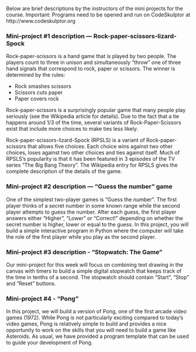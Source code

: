 Below are brief descriptions by the instructors of the mini projects for  the course.
Important: Programs need to be opened and run on CodeSkulptor at http://www.codeskulptor.org

### Mini-project #1 description — Rock-paper-scissors-lizard-Spock

Rock-paper-scissors is a hand game that is played by two people. The players count to three in unison and simultaneously "throw” one of three hand signals that correspond to rock, paper or scissors. The winner is determined by the rules:

* Rock smashes scissors
* Scissors cuts paper
* Paper covers rock

Rock-paper-scissors is a surprisingly popular game that many people play seriously (see the Wikipedia article for details). Due to the fact that a tie happens around 1/3 of the time, several variants of Rock-Paper-Scissors exist that include more choices to make ties less likely.

Rock-paper-scissors-lizard-Spock (RPSLS) is a variant of Rock-paper-scissors that allows five choices. Each choice wins against two other choices, loses against two other choices and ties against itself. Much of RPSLS's popularity is that it has been featured in 3 episodes of the TV series "The Big Bang Theory". The Wikipedia entry for RPSLS gives the complete description of the details of the game.


### Mini-project #2 description — “Guess the number” game

One of the simplest two-player games is “Guess the number”. The first player thinks of a secret number in some known range while the second player attempts to guess the number. After each guess, the first player answers either “Higher”, “Lower” or “Correct!” depending on whether the secret number is higher, lower or equal to the guess. In this project, you will build a simple interactive program in Python where the computer will take the role of the first player while you play as the second player.


### Mini-project #3 description - "Stopwatch: The Game"

Our mini-project for this week will focus on combining text drawing in the canvas with timers to build a simple digital stopwatch that keeps track of the time in tenths of a second. The stopwatch should contain "Start", "Stop" and "Reset" buttons.


### Mini-project #4 - "Pong"

In this project, we will build a version of Pong, one of the first arcade video games (1972). While Pong is not particularly exciting compared to today's video games, Pong is relatively simple to build and provides a nice opportunity to work on the skills that you will need to build a game like Asteroids. As usual, we have provided a program template that can be used to guide your development of Pong. 